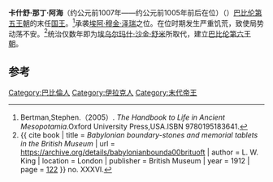 {{Infobox Monarch
| name           = 卡什舒·那丁·阿海
| title          = [[美索不达米亚王朝表|美索不达米亚王朝表]]、[[巴比伦|巴比伦]]国王
| image          = 
| image_size     = 
| caption        =
| reign          = 约前1007年—约前1005年前后在位（低年表）
| date of birth  = 
| place of birth = 
| date of death  = 约前1005年前后（低年表）
| place of death = 
| predecessor    = [[埃阿·穆金·泽瑞|埃阿·穆金·泽瑞]]
| successor      = [[埃乌尔玛什·沙金·舒米|埃乌尔玛什·沙金·舒米]]
}}

'''卡什舒·那丁·阿海'''（约公元前1007年——约公元前1005年前后在位）（{{lang-en|Kashshu-nadin-ahi}}）[[巴比伦第五王朝|巴比伦第五王朝]]的末任[[国王|国王]]。<ref>Bertman,Stephen.（2005）. ''The Handbook to Life in Ancient Mesopotamia''.Oxford University Press,USA.ISBN 9780195183641.</ref>承袭[[埃阿·穆金·泽瑞|埃阿·穆金·泽瑞]]之位。在位时期发生严重饥荒，致使局势动荡不安。<ref>{{ cite book | title = ''Babylonian boundary-stones and memorial tablets in the British Museum'' | url = https://archive.org/details/babylonianbounda00brituoft | author = L. W. King | location = London | publisher = British Museum | year = 1912 | page = [https://archive.org/details/babylonianbounda00brituoft/page/122 122] }} no. XXXVI.</ref>统治仅数年即为[[埃乌尔玛什·沙金·舒米|埃乌尔玛什·沙金·舒米]]所取代，建立[[巴比伦第六王朝|巴比伦第六王朝]]。

==参考==
{{reflist}}

{{leader|[[埃阿·穆金·泽瑞|埃阿·穆金·泽瑞]]|[[美索不达米亚王朝表|美索不达米亚王朝表]]|[[埃乌尔玛什·沙金·舒米|埃乌尔玛什·沙金·舒米]]}}
{{巴比伦君主}}

[[Category:巴比倫人|Category:巴比倫人]]
[[Category:伊拉克人|Category:伊拉克人]]
[[Category:末代帝王|Category:末代帝王]]